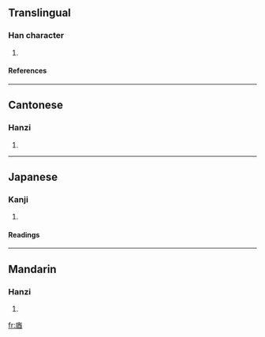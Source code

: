 ==Translingual==
===Han character===
{{Han char|rn=53|rad=广|as=07|sn=10|four=0026<sub>1</sub>|canj=戈一金田 (IMCW)}}
# {{defn|Han|sort=广07}}
====References====
{{Han ref|kx=0346.220|dkj=09338|dj=0656.160|hdz=20885.050|uh=5EAE|ud=24238|bh=D176|bd=53622}}
----
==Cantonese==
===Hanzi===
{{yue-hanzi|jyut=|y=yau5}}
# {{defn|Cantonese}}
----
==Japanese==
===Kanji===
{{ja-kanji|grade=|rs=广07}}
# {{defn|Japanese}} 
====Readings====
{{ja-readings|on=[[いう]] (iu), [[ゆ]] (yu)|kun=}}
----
==Mandarin==
===Hanzi===
{{cmn-hanzi|pin=[[yóu]] ([[you2]]), [[yǒu]] ([[you3]])|wg=yu<sup>2</sup>, yu<sup>3</sup>}}
# {{defn|Mandarin}}

[[fr:庮]]